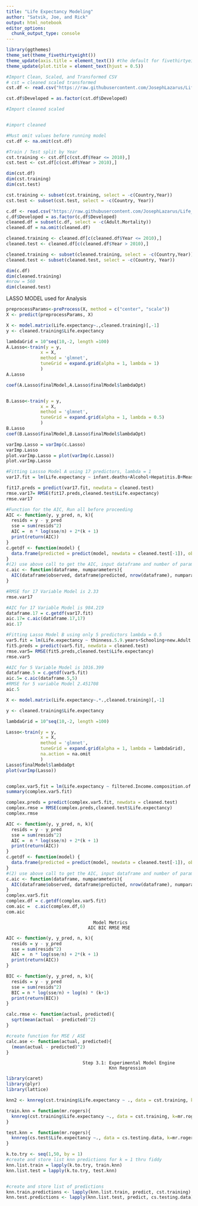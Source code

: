 ```yaml
---
title: "Life Expectancy Modeling"
author: "Satvik, Joe, and Rick"
output: html_notebook
editor_options: 
  chunk_output_type: console
---
```

```r
library(ggthemes)
theme_set(theme_fivethirtyeight())
theme_update(axis.title = element_text()) #the default for fivethirtyeight is to not show axis labels, this removes that default so we can choose to specify and display axis titles
theme_update(plot.title = element_text(hjust = 0.5))
```

```r
#Import Clean, Scaled, and Transformed CSV 
# cst = cleaned scaled transformed
cst.df <- read.csv("https://raw.githubusercontent.com/JosephLazarus/Life_Expectancy/main/Data_Folder/clean_scaled.csv", header = TRUE, fileEncoding="UTF-8-BOM")

cst.df$Developed = as.factor(cst.df$Developed) 

#Import cleaned scaled 


#import cleaned

#Must omit values before running model
cst.df <- na.omit(cst.df)
```

```r
#Train / Test split by Year
cst.training <- cst.df[c(cst.df$Year <= 2010),]
cst.test <- cst.df[c(cst.df$Year > 2010),]

dim(cst.df)
dim(cst.training)
dim(cst.test)

cst.training <- subset(cst.training, select = -c(Country,Year))
cst.test <- subset(cst.test, select = -c(Country, Year))
```


```r
c.df <- read.csv("https://raw.githubusercontent.com/JosephLazarus/Life_Expectancy/main/Data_Folder/cleaned.csv", header = TRUE, fileEncoding="UTF-8-BOM")
c.df$Developed = as.factor(c.df$Developed)
cleaned.df = subset(c.df, select = -c(Adult.Mortality))
cleaned.df = na.omit(cleaned.df)

cleaned.training <- cleaned.df[c(cleaned.df$Year <= 2010),]
cleaned.test <- cleaned.df[c(cleaned.df$Year > 2010),]

cleaned.training <- subset(cleaned.training, select = -c(Country,Year))
cleaned.test <- subset(cleaned.test, select = -c(Country, Year))

dim(c.df)
dim(cleaned.training)
#nrow = 560
dim(cleaned.test)
```

LASSO MODEL used for Analysis
```r
preprocessParams<-preProcess(X, method = c("center", "scale"))
X <- predict(preprocessParams, X)

X <- model.matrix(Life.expectancy~.,cleaned.training)[,-1]
y <- cleaned.training$Life.expectancy

lambdaGrid = 10^seq(10,-2, length =100)
A.Lasso<-train(y = y,
             x = X,
             method = 'glmnet',
             tuneGrid = expand.grid(alpha = 1, lambda = 1)
             )
A.Lasso

coef(A.Lasso$finalModel,A.Lasso$finalModel$lambdaOpt)


B.Lasso<-train(y = y,
             x = X,
             method = 'glmnet',
             tuneGrid = expand.grid(alpha = 1, lambda = 0.5)
             )
B.Lasso
coef(B.Lasso$finalModel,B.Lasso$finalModel$lambdaOpt)

varImp.Lasso = varImp(c.Lasso)
varImp.Lasso
plot.varImp.Lasso = plot(varImp(c.Lasso))
plot.varImp.Lasso

#Fitting Lassso Model A using 17 predictors, lambda = 1
var17.fit = lm(Life.expectancy ~ infant.deaths+Alcohol+Hepatitis.B+Measles+Total.expenditure+Diphtheria+HIV.AIDS+thinness..1.19.years+thinness.5.9.years+EstPopulation+EstGDPpercapita+CorrectedExpenditure+new.Adult.Mortality+WHO.BMI.metric+EstPolio+filtered.Income.composition.of.resources+Developed, data = cleaned.training)

fit17.preds = predict(var17.fit, newdata = cleaned.test)
rmse.var17= RMSE(fit17.preds,cleaned.test$Life.expectancy)
rmse.var17

#Function for the AIC, Run all before proceeding
AIC <- function(y, y_pred, n, k){
  resids = y - y_pred
  sse = sum(resids^2)
  AIC =  n * log(sse/n) + 2*(k + 1)
  print(return(AIC))
}
c.getdf <- function(model) {
  data.frame(predicted = predict(model, newdata = cleaned.test[-1]), observed = cleaned.test[,1])
}
#(2) use above call to get the AIC, input dataframe and number of parameters
c.aic <- function(dataframe, numparameters){
  AIC(dataframe$observed, dataframe$predicted, nrow(dataframe), numparameters)
}

#RMSE for 17 Variable Model is 2.33
rmse.var17

#AIC for 17 Variable Model is 984.219
dataframe.17 = c.getdf(var17.fit)
aic.17= c.aic(dataframe.17,17)
aic.17

#Fitting Lasso Model B using only 5 predictors lambda = 0.5
var5.fit = lm(Life.expectancy ~ thinness.5.9.years+Schooling+new.Adult.Mortality+EstPolio+filtered.Income.composition.of.resources, data = cleaned.training)
fit5.preds = predict(var5.fit, newdata = cleaned.test)
rmse.var5= RMSE(fit5.preds,cleaned.test$Life.expectancy)
rmse.var5

#AIC for 5 Variable Model is 1016.399
dataframe.5 = c.getdf(var5.fit)
aic.5= c.aic(dataframe.5,5)
#RMSE for 5 variable Model 2.451708
aic.5
```



```r
X <- model.matrix(Life.expectancy~.*.,cleaned.training)[,-1]

y <- cleaned.training$Life.expectancy

lambdaGrid = 10^seq(10,-2, length =100)

Lasso<-train(y = y,
             x = X,
             method = 'glmnet',
             tuneGrid = expand.grid(alpha = 1, lambda = lambdaGrid),
             na.action = na.omit
             )
Lasso$finalModel$lambdaOpt
plot(varImp(Lasso))


complex.var5.fit = lm(Life.expectancy ~ filtered.Income.composition.of.resources + thinness..1.19.years:Developed + Alcohol:Developed + new.Adult.Mortality, data = cleaned.training)
summary(complex.var5.fit)

complex.preds = predict(complex.var5.fit, newdata = cleaned.test)
complex.rmse = RMSE(complex.preds,cleaned.test$Life.expectancy)
complex.rmse

AIC <- function(y, y_pred, n, k){
  resids = y - y_pred
  sse = sum(resids^2)
  AIC =  n * log(sse/n) + 2*(k + 1)
  print(return(AIC))
}
c.getdf <- function(model) {
  data.frame(predicted = predict(model, newdata = cleaned.test[-1]), observed = cleaned.test[,1])
}
#(2) use above call to get the AIC, input dataframe and number of parameters
c.aic <- function(dataframe, numparameters){
  AIC(dataframe$observed, dataframe$predicted, nrow(dataframe), numparameters)
}
complex.var5.fit
complex.df = c.getdf(complex.var5.fit)
com.aic =  c.aic(complex.df,6)
com.aic
```


~~~~~~~~~~~~~~~~~~~~~~~~~~~~~~~~~~~~~~~~~~~~~~~~~~~~~~~~~~~~~~~~~~~~~~~~~~~~~~~~
                                 Model Metrics
                               AIC BIC RMSE MSE
~~~~~~~~~~~~~~~~~~~~~~~~~~~~~~~~~~~~~~~~~~~~~~~~~~~~~~~~~~~~~~~~~~~~~~~~~~~~~~~~


```r
AIC <- function(y, y_pred, n, k){
  resids = y - y_pred
  sse = sum(resids^2)
  AIC =  n * log(sse/n) + 2*(k + 1)
  print(return(AIC))
}

BIC <- function(y, y_pred, n, k){
  resids = y - y_pred
  sse = sum(resids^2)
  BIC = n * log(sse/n) + log(n) * (k+1)
  print(return(BIC))
}

calc.rmse <- function(actual, predicted){
  sqrt(mean(actual - predicted)^2)
}

#create function for MSE / ASE
calc.ase <- function(actual, predicted){
  (mean(actual - predicted)^2)
}

```

~~~~~~~~~~~~~~~~~~~~~~~~~~~~~~~~~~~~~~~~~~~~~~~~~~~~~~~~~~~~~~~~~~~~~~~~~~~~~~~
                             Step 3.1: Experimental Model Engine
                                       Knn Regression
~~~~~~~~~~~~~~~~~~~~~~~~~~~~~~~~~~~~~~~~~~~~~~~~~~~~~~~~~~~~~~~~~~~~~~~~~~~~~~~

```r
library(caret)
library(plyr)
library(lattice)

knn2 <- knnreg(cst.training$Life.expectancy ~ ., data = cst.training, k=2)

train.knn = function(mr.rogers){
  knnreg(cst.training$Life.expectancy ~., data = cst.training, k=mr.rogers)
} 

test.knn =  function(mr.rogers){
  knnreg(cs.test$Life.expectancy ~., data = cs.testing.data, k=mr.rogers)
} 

k.to.try <- seq(1,50, by = 1)
#create and store list knn predictions for k = 1 thru fiddy
knn.list.train = lapply(k.to.try, train.knn)
knn.list.test = lapply(k.to.try, test.knn)


#create and store list of predictions
knn.train.predictions <- lapply(knn.list.train, predict, cst.training)
knn.test.predictions <- lapply(knn.list.test, predict, cs.testing.data)
```

